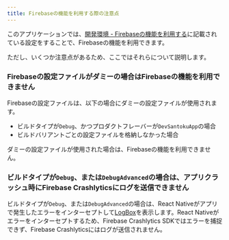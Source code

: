 ```yaml
---
title: Firebaseの機能を利用する際の注意点
---
```


このアプリケーションでは、[開発環境 - Firebaseの機能を利用する](../development-environment/04.use-firebase.mdx)に記載されている設定をすることで、Firebaseの機能を利用できます。

ただし、いくつか注意点があるため、ここではそれらについて説明します。

### Firebaseの設定ファイルがダミーの場合はFirebaseの機能を利用できません

Firebaseの設定ファイルは、以下の場合にダミーの設定ファイルが使用されます。

- ビルドタイプが`Debug`、かつプロダクトフレーバーが`DevSantokuApp`の場合
- ビルドバリアントごとの設定ファイルを格納しなかった場合

ダミーの設定ファイルが使用された場合は、Firebaseの機能を利用できません。

### ビルドタイプが`Debug`、または`DebugAdvanced`の場合は、アプリクラッシュ時にFirebase Crashlyticsにログを送信できません

ビルドタイプが`Debug`、または`DebugAdvanced`の場合は、React Nativeがアプリで発生したエラーをインターセプトして[LogBox](https://reactnative.dev/docs/debugging#logbox)を表示します。React Nativeがエラーをインターセプトするため、Firebase Crashlytics SDKではエラーを捕捉できず、Firebase Crashlyticsにはログが送信されません。
